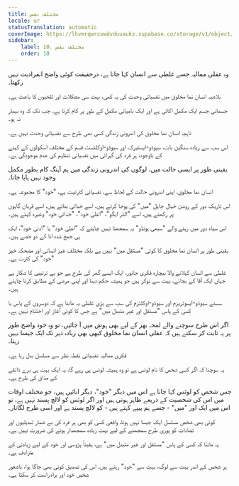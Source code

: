 ```yaml
---
title: مختلف نفس
locale: ur
statusTranslation: automatic
coverImage: https://lhvmrqwrcowdvduuaukz.supabase.co/storage/v1/object/public/strapi-uploads/small_cover-tratado-de-psicologia-revolucionaria.webp-5e15e1cec4e0ebebcde5d7fc7565d8fd.webp
sidebar:
    label: 10. مختلف نفس
    order: 10
---
```

وہ عقلی ممالیہ جسے غلطی سے انسان کہا جاتا ہے، درحقیقت کوئی واضح انفرادیت نہیں رکھتا۔

بلاشبہ انسان نما مخلوق میں نفسیاتی وحدت کی یہ کمی، بہت سی مشکلات اور تلخیوں کا باعث ہے۔

جسمانی جسم ایک مکمل اکائی ہے اور ایک نامیاتی مکمل کے طور پر کام کرتا ہے، جب تک کہ وہ بیمار نہ ہو۔

تاہم، انسان نما مخلوق کی اندرونی زندگی کسی بھی طرح سے نفسیاتی وحدت نہیں ہے۔

اس سب سے زیادہ سنگین بات، سیوڈو-ایسٹیرک اور سیوڈو-اوکلٹسٹ قسم کے مختلف اسکولوں کے کہنے کے باوجود، ہر فرد کی گہرائی میں نفسیاتی تنظیم کی عدم موجودگی ہے۔

یقینی طور پر ایسی حالت میں، لوگوں کی اندرونی زندگی میں ہم آہنگ کام بطور مکمل وجود نہیں پایا جاتا۔

انسان نما مخلوق، اپنی اندرونی حالت کے لحاظ سے، نفسیاتی کثرتیت ہے، "خود" کا مجموعہ ہے۔

اس تاریک دور کے روشن خیال جاہل "میں" کی پوجا کرتے ہیں، اسے خدائی بناتے ہیں، اسے قربان گاہوں پر رکھتے ہیں، اسے "الٹر ایگو"، "اعلیٰ خود"، "خدائی خود" وغیرہ کہتے ہیں۔

اس سیاہ دور میں رہنے والے "سبھی ہونڈو" یہ سمجھنا نہیں چاہتے کہ "اعلیٰ خود" یا "ادنیٰ خود"، ایک ہی جمع شدہ انا کے دو حصے ہیں۔

یقینی طور پر انسان نما مخلوق کا کوئی "مستقل میں" نہیں ہے بلکہ مختلف غیر انسانی اور مضحکہ خیز "خود" کی کثرت ہے۔

غلطی سے انسان کہلانے والا بیچارہ فکری جانور، ایک ایسے گھر کی طرح ہے جو بے ترتیبی کا شکار ہے جہاں ایک آقا کے بجائے، بہت سے نوکر ہیں جو ہمیشہ حکم دینا اور اپنی مرضی کے مطابق کرنا چاہتے ہیں۔

سستے سیوڈو-ایسوٹریزم اور سیوڈو-اوکلٹزم کی سب سے بڑی غلطی یہ ماننا ہے کہ دوسروں کے پاس یا کسی کے پاس "مستقل اور غیر متبدل میں" ہے جس کا کوئی آغاز اور اختتام نہیں ہے۔

اگر اس طرح سوچنے والے لمحہ بھر کے لیے بھی ہوش میں آ جائیں، تو وہ خود واضح طور پر یہ ثابت کر سکتے ہیں کہ عقلی انسان نما مخلوق کبھی بھی زیادہ دیر تک ایک جیسا نہیں رہتا۔

فکری ممالیہ نفسیاتی نقطہ نظر سے مسلسل بدل رہا ہے۔

یہ سوچنا کہ اگر کسی شخص کا نام لوئس ہے تو وہ ہمیشہ لوئس ہی رہے گا، یہ ایک بہت ہی برے ذائقے کے مذاق کی طرح ہے۔

جس شخص کو لوئس کہا جاتا ہے اس میں دیگر "خود"، دیگر انائیں ہیں، جو مختلف اوقات میں اس کی شخصیت کے ذریعے ظاہر ہوتی ہیں اور اگر لوئس کو لالچ پسند نہیں ہے، تو اس میں ایک اور "میں" - جسے ہم پیپے کہتے ہیں - کو لالچ پسند ہے اور اسی طرح لگاتار۔

کوئی بھی شخص مسلسل ایک جیسا نہیں ہوتا، واقعی کسی کو بھی ہر فرد کی بے شمار تبدیلیوں اور تضادات کو پوری طرح سمجھنے کے لیے بہت زیادہ سمجھدار ہونے کی ضرورت نہیں ہے۔

یہ ماننا کہ کسی کے پاس "مستقل اور غیر متبدل میں" ہے، یقیناً پڑوسی اور خود کے لیے زیادتی کے مترادف ہے۔

ہر شخص کے اندر بہت سے لوگ، بہت سے "خود" رہتے ہیں، اس کی تصدیق کوئی بھی جاگا ہوا، باشعور شخص خود اور براہ راست کر سکتا ہے۔

